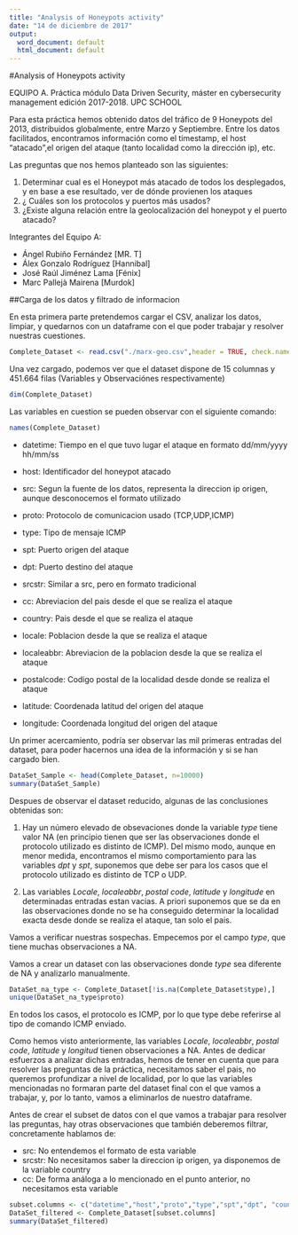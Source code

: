 ```yaml
---
title: "Analysis of Honeypots activity"
date: "14 de diciembre de 2017"
output:
  word_document: default
  html_document: default
---
```


#Analysis of Honeypots activity

EQUIPO A. Práctica módulo Data Driven Security, máster en cybersecurity management edición 2017-2018. UPC SCHOOL

Para esta práctica hemos obtenido datos del tráfico de 9 Honeypots del 2013, distribuidos globalmente, entre Marzo y Septiembre. Entre los datos facilitados, encontramos información como el timestamp, el host "atacado",el origen del ataque (tanto localidad como la dirección ip), etc.

Las preguntas que nos hemos planteado son las siguientes:

1. Determinar cual es el Honeypot más atacado de todos los desplegados, y en base a ese resultado, ver de dónde provienen los ataques
2. ¿ Cuáles son los protocolos y puertos más usados?
3. ¿Existe alguna relación entre la geolocalización del honeypot y el puerto atacado?

Integrantes del Equipo A:
  
- Ángel Rubiño Fernández [MR. T]
- Álex Gonzalo Rodríguez [Hannibal]
- José Raúl Jiménez Lama [Fénix]
- Marc Pallejà Mairena [Murdok]


##Carga de los datos y filtrado de informacion

En esta primera parte pretendemos cargar el CSV, analizar los datos, limpiar, y quedarnos con un dataframe con el que poder trabajar y resolver nuestras cuestiones.


```r
Complete_Dataset <- read.csv("./marx-geo.csv",header = TRUE, check.names = TRUE)
```

Una vez cargado, podemos ver que el dataset dispone de 15 columnas y 451.664 filas (Variables y Observaciónes respectivamente)

```r
dim(Complete_Dataset)
```

Las variables en cuestion se pueden observar con el siguiente comando:


```r
names(Complete_Dataset)
```

- datetime: Tiempo en el que tuvo lugar el ataque en formato dd/mm/yyyy hh/mm/ss

- host: Identificador del honeypot atacado

- src: Segun la fuente de los datos, representa la direccion ip origen, aunque desconocemos el formato utilizado

- proto: Protocolo de comunicacion usado (TCP,UDP,ICMP)

- type: Tipo de mensaje ICMP

- spt: Puerto origen del ataque

- dpt: Puerto destino del ataque

- srcstr: Similar a src, pero en formato tradicional

- cc: Abreviacion del pais desde el que se realiza el ataque

- country: Pais desde el que se realiza el ataque

- locale: Poblacion desde la que se realiza el ataque

- localeabbr: Abreviacion de la poblacion desde la que se realiza el ataque

- postalcode: Codigo postal de la localidad desde donde se realiza el ataque

- latitude: Coordenada latitud del origen del ataque

- longitude: Coordenada longitud del origen del ataque

Un primer acercamiento, podría ser observar las mil primeras entradas del dataset, para poder hacernos una idea de la información y si se han cargado bien.

```r
DataSet_Sample <- head(Complete_Dataset, n=10000)
summary(DataSet_Sample)
```

Despues de observar el dataset reducido, algunas de las conclusiones obtenidas son:  

1. Hay un número elevado de obsevaciones donde la variable *type* tiene valor NA (en principio tienen que ser las observaciones donde el protocolo utilizado es distinto de ICMP). Del mismo modo, aunque en menor medida, encontramos el mismo comportamiento para las variables *dpt* y *spt*, suponemos que debe ser para los casos que el protocolo utilizado es distinto de TCP o UDP.


2. Las variables *Locale*, *localeabbr*, *postal code*, *latitude* y *longitude* en determinadas entradas estan vacias. A priori suponemos que se da en las observaciones donde no se ha conseguido determinar la localidad exacta desde donde se realiza el ataque, tan solo el pais.


Vamos a verificar nuestras sospechas. Empecemos por el campo *type*, que tiene muchas observaciones a NA. 

Vamos a crear un dataset con las observaciones donde *type* sea diferente de NA y analizarlo manualmente.

```r
DataSet_na_type <- Complete_Dataset[!is.na(Complete_Dataset$type),]
unique(DataSet_na_type$proto)
```


En todos los casos, el protocolo es ICMP, por lo que type debe referirse al tipo de comando ICMP enviado.

Como hemos visto anteriormente, las variables *Locale*, *localeabbr*, *postal code*, *latitude* y *longitud* tienen observaciones a NA. Antes de dedicar esfuerzos a analizar dichas entradas, hemos de tener en cuenta que para resolver las preguntas de la práctica, necesitamos saber el pais, no queremos profundizar a nivel de localidad, por lo que las variables mencionadas no formaran parte del dataset final con el que vamos a trabajar, y, por lo tanto, vamos a eliminarlos de nuestro dataframe.


Antes de crear el subset de datos con el que vamos a trabajar para resolver las preguntas, hay otras observaciones que también deberemos filtrar, concretamente hablamos de:

- src: No entendemos el formato de esta variable
- srcstr: No necesitamos saber la direccion ip origen, ya disponemos de la variable country
- cc: De forma análoga a lo mencionado en el punto anterior, no necesitamos esta variable

```r
subset.columns <- c("datetime","host","proto","type","spt","dpt", "country")
DataSet_filtered <- Complete_Dataset[subset.columns]
summary(DataSet_filtered)
```
